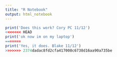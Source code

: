 ```yaml
---
title: "R Notebook"
output: html_notebook
---
```




```r
print('Does this work? Cory PC 11/12')
<<<<<<< HEAD
print('ok now im on my laptop')
=======
print('Yes, it does. Blake 11/12')
>>>>>>> 2374dadac8fd2cfa417008c6738d16aa90a735be

```

